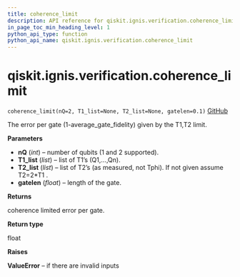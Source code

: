 ```yaml
---
title: coherence_limit
description: API reference for qiskit.ignis.verification.coherence_limit
in_page_toc_min_heading_level: 1
python_api_type: function
python_api_name: qiskit.ignis.verification.coherence_limit
---
```


# qiskit.ignis.verification.coherence\_limit

<span id="qiskit.ignis.verification.coherence_limit" />

`coherence_limit(nQ=2, T1_list=None, T2_list=None, gatelen=0.1)` [GitHub](https://github.com/qiskit-community/qiskit-ignis/tree/stable/0.6/qiskit/ignis/verification/randomized_benchmarking/rb_utils.py "view source code")

The error per gate (1-average\_gate\_fidelity) given by the T1,T2 limit.

**Parameters**

*   **nQ** (*int*) – number of qubits (1 and 2 supported).
*   **T1\_list** (*list*) – list of T1’s (Q1,…,Qn).
*   **T2\_list** (*list*) – list of T2’s (as measured, not Tphi). If not given assume T2=2\*T1 .
*   **gatelen** (*float*) – length of the gate.

**Returns**

coherence limited error per gate.

**Return type**

float

**Raises**

**ValueError** – if there are invalid inputs

